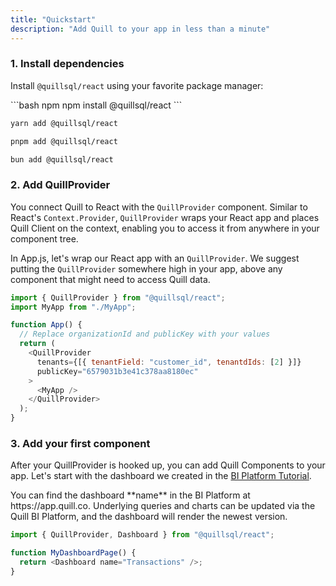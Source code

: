 ```yaml
---
title: "Quickstart"
description: "Add Quill to your app in less than a minute"
---
```


### 1. Install dependencies

Install `@quillsql/react` using your favorite package manager:

<CodeGroup>
```bash npm
npm install @quillsql/react
```

```bash yarn
yarn add @quillsql/react
```

```bash pnpm
pnpm add @quillsql/react
```

```bash bun
bun add @quillsql/react
```

</CodeGroup>

### 2. Add QuillProvider

You connect Quill to React with the `QuillProvider` component. Similar to React's `Context.Provider`, `QuillProvider` wraps your React app and places Quill Client on the context, enabling you to access it from anywhere in your component tree.

In App.js, let's wrap our React app with an `QuillProvider`. We suggest putting the `QuillProvider` somewhere high in your app, above any component that might need to access Quill data.

```js App.js
import { QuillProvider } from "@quillsql/react";
import MyApp from "./MyApp";

function App() {
  // Replace organizationId and publicKey with your values
  return (
    <QuillProvider
      tenants={[{ tenantField: "customer_id", tenantdIds: [2] }]}
      publicKey="6579031b3e41c378aa8180ec"
    >
      <MyApp />
    </QuillProvider>
  );
}
```

### 3. Add your first component

After your QuillProvider is hooked up, you can add Quill Components to your app. Let's start with the dashboard we created in the [BI Platform Tutorial](/bi-platform/quickstart).

<Tip>
  You can find the dashboard **name** in the BI Platform at
  https://app.quill.co.
</Tip>

<Info>
  Underlying queries and charts can be updated via the Quill BI Platform, and
  the dashboard will render the newest version.
</Info>

```js App.js
import { QuillProvider, Dashboard } from "@quillsql/react";

function MyDashboardPage() {
  return <Dashboard name="Transactions" />;
}
```
